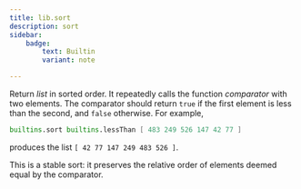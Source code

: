 ```yaml
---
title: lib.sort
description: sort
sidebar:
    badge: 
        text: Builtin
        variant: note

---
```



Return *list* in sorted order. It repeatedly calls the function
*comparator* with two elements. The comparator should return `true`
if the first element is less than the second, and `false` otherwise.
For example,

```nix
builtins.sort builtins.lessThan [ 483 249 526 147 42 77 ]
```

produces the list `[ 42 77 147 249 483 526 ]`.

This is a stable sort: it preserves the relative order of elements
deemed equal by the comparator.
